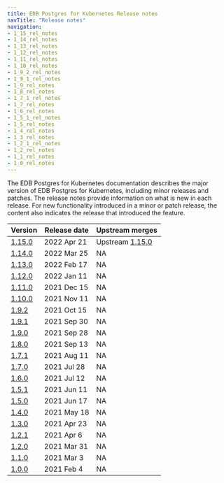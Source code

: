 ```yaml
---
title: EDB Postgres for Kubernetes Release notes
navTitle: "Release notes"
navigation:
- 1_15_rel_notes
- 1_14_rel_notes
- 1_13_rel_notes
- 1_12_rel_notes
- 1_11_rel_notes
- 1_10_rel_notes
- 1_9_2_rel_notes
- 1_9_1_rel_notes
- 1_9_rel_notes
- 1_8_rel_notes
- 1_7_1_rel_notes
- 1_7_rel_notes
- 1_6_rel_notes
- 1_5_1_rel_notes
- 1_5_rel_notes
- 1_4_rel_notes
- 1_3_rel_notes
- 1_2_1_rel_notes
- 1_2_rel_notes
- 1_1_rel_notes
- 1_0_rel_notes
---
```


The EDB Postgres for Kubernetes documentation describes the major version of EDB Postgres for Kubernetes, including minor releases and patches. The release notes provide information on what is new in each release. For new functionality introduced in a minor or patch release, the content also indicates the release that introduced the feature.

| Version                      | Release date | Upstream merges                                                                   | 
| ---------------------------- | ------------ | --------------------------------------------------------------------------------- | 
| [1.15.0](1_15_rel_notes)     | 2022 Apr 21  | Upstream [1.15.0](https://cloudnative-pg.io/docs/1.15.0/release_notes/)           | 
| [1.14.0](1_14_rel_notes)     | 2022 Mar 25  | NA            |
| [1.13.0](1_13_rel_notes)     | 2022 Feb 17  | NA            |
| [1.12.0](1_12_rel_notes)     | 2022 Jan 11  | NA            |
| [1.11.0](1_11_rel_notes)     | 2021 Dec 15  | NA            |
| [1.10.0](1_10_rel_notes)     | 2021 Nov 11  |  NA            |
| [1.9.2](1_9_2_rel_notes)     | 2021 Oct 15  |  NA            |
| [1.9.1](1_9_1_rel_notes)     | 2021 Sep 30  |  NA            |
| [1.9.0](1_9_rel_notes)       | 2021 Sep 28  |  NA            |
| [1.8.0](1_8_rel_notes)       | 2021 Sep 13  |  NA            |
| [1.7.1](1_7_1_rel_notes)     | 2021 Aug 11  |  NA            |
| [1.7.0](1_7_rel_notes)       | 2021 Jul 28  |  NA            |
| [1.6.0](1_6_rel_notes)       | 2021 Jul 12  |  NA            |
| [1.5.1](1_5_1_rel_notes)     | 2021 Jun 11  |  NA            |
| [1.5.0](1_5_rel_notes)       | 2021 Jun 17  |  NA            |
| [1.4.0](1_4_rel_notes)       | 2021 May 18  |  NA            |
| [1.3.0](1_3_rel_notes)       | 2021 Apr 23  |  NA            |
| [1.2.1](1_2_1_rel_notes)     | 2021 Apr 6   |  NA            |
| [1.2.0](1_2_rel_notes)       | 2021 Mar 31  |  NA            |
| [1.1.0](1_1_rel_notes)       | 2021 Mar 3   |  NA            |
| [1.0.0](1_0_rel_notes)       | 2021 Feb 4   |  NA            |



